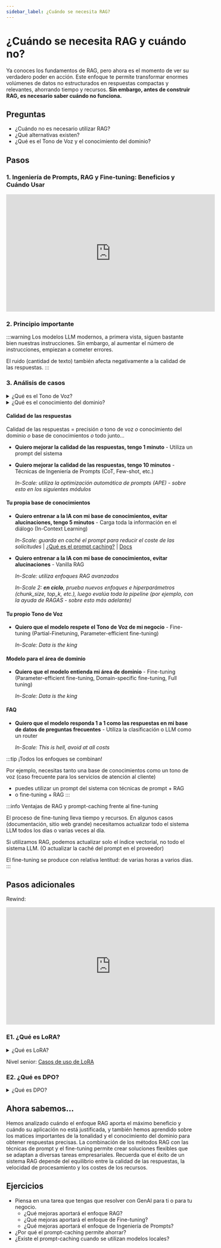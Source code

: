 ```yaml
---
sidebar_label: ¿Cuándo se necesita RAG?
---
```


# ¿Cuándo se necesita RAG y cuándo no?

Ya conoces los fundamentos de RAG, pero ahora es el momento de ver su verdadero poder en acción. Este enfoque te permite transformar enormes volúmenes de datos no estructurados en respuestas compactas y relevantes, ahorrando tiempo y recursos. **Sin embargo, antes de construir RAG, es necesario saber cuándo no funciona.**

## Preguntas

- ¿Cuándo no es necesario utilizar RAG?
- ¿Qué alternativas existen?
- ¿Qué es el Tono de Voz y el conocimiento del dominio?

## Pasos

### 1. Ingeniería de Prompts, RAG y Fine-tuning: Beneficios y Cuándo Usar

<iframe width="560" height="315" src="https://www.youtube.com/embed/YVWxbHJakgg?si=ORwDR8sXd78cC8os" title="YouTube video player" frameborder="0" allow="accelerometer; autoplay; clipboard-write; encrypted-media; gyroscope; picture-in-picture; web-share" referrerpolicy="strict-origin-when-cross-origin" allowfullscreen></iframe>

### 2. Principio importante

:::warning
Los modelos LLM modernos, a primera vista, siguen bastante bien nuestras instrucciones. Sin embargo, al aumentar el número de instrucciones, empiezan a cometer errores.

El ruido (cantidad de texto) también afecta negativamente a la calidad de las respuestas.
:::

### 3. Análisis de casos

<details>
<summary>
¿Qué es el Tono de Voz?
</summary>

*Nota para el servicio de atención al cliente*: El Tono de Voz es un conjunto de instrucciones que un empleado de la empresa debe seguir al comunicarse con un cliente.

Ejemplo de Tono de Voz que necesita un banco condicional:
```text
Eres un asistente útil "Alicia" que ayuda a los clientes del banco.
Responde siempre siguiendo las instrucciones:
- Responde en español
- Responde de forma breve y concisa
- Nunca menciones otros bancos en las respuestas
- Utiliza siempre un tono cortés y amigable
- Cumple con las normas de confidencialidad y no reveles datos personales de los clientes
- Aclara los detalles de la pregunta para dar respuestas lo más precisas posible
- Sigue el guion del banco y utiliza la terminología oficial
- Si es necesario, ofrece productos bancarios adicionales
- Escala inmediatamente las solicitudes complejas a un especialista
- Confirma la información recibida antes de finalizar el diálogo
- Proporciona respuestas de forma estructurada con puntos claros
- Responde con rapidez e informa al cliente sobre los plazos de resolución de la cuestión
- Muestra proactividad y ofrece ayuda, incluso si el cliente no lo ha solicitado
```

En producción, esta lista crece con el tiempo y las fantasías de los gestores hasta alcanzar proporciones enormes: cada vez que observan un comportamiento del chatbot que no les gusta, intentan "arreglarlo" con nuevas y nuevas instrucciones.

Y luego sucede esto:

![jenga](assets/jenga.png)

</details>

<details>
<summary>
¿Qué es el conocimiento del dominio?
</summary>

El conocimiento del dominio es un conjunto de información (términos, conceptos, definiciones, reglas, restricciones, características, peculiaridades de comportamiento, peculiaridades de interacción, etc.) que un asistente debe conocer para desempeñar correctamente su función.

Ejemplo de conocimiento del dominio para un leasing condicional de equipos agroindustriales:
```text
Eres un asistente útil "Boris" que ayuda a los clientes de nuestro servicio de leasing.

- Comisión de leasing (Origination Fee): pago único por la tramitación de la operación, normalmente del 0,5-2% del coste de la maquinaria agrícola.
- Coeficiente LTV (Loan-to-Value): relación entre el importe de la financiación y el valor de mercado del equipo, determina el importe del pago inicial.
- Valor residual (Residual Value): precio previsto de la maquinaria al final del plazo del leasing, sobre cuya base se calcula el pago de rescate.
- Amortización decreciente (Declining Balance): método de cálculo de la depreciación, en el que el importe de la depreciación es máximo en los primeros periodos de uso.
- Servicio On-site: programa de inspecciones preventivas y reparaciones directamente en la explotación, regulado por contrato.
- Módulo telemétrico GPRS-Monitor: dispositivo de control remoto del estado del motor, la carga y la ubicación del tractor o la cosechadora.
- Programa de subvenciones al sector agroindustrial: medida de apoyo estatal que reduce el tipo de interés del leasing de maquinaria agrícola especializada.
- Recurso de garantía: kilometraje mínimo u horas de funcionamiento hasta el inicio del servicio de garantía por parte del arrendador.
- Penalización por demora: tipo de penalización diaria (normalmente del 0,1-0,3% del importe del pago atrasado).
- Informe plan-real de carga: comparación de las horas de funcionamiento previstas y reales de la maquinaria en el contexto de los ciclos agrícolas.

...

(la lista completa contiene 50.000 términos y conceptos)
```
</details>

#### Calidad de las respuestas

Calidad de las respuestas = precisión *o* tono de voz *o* conocimiento del dominio *o* base de conocimientos *o* todo junto...

- **Quiero mejorar la calidad de las respuestas, tengo 1 minuto** - Utiliza un prompt del sistema

- **Quiero mejorar la calidad de las respuestas, tengo 10 minutos** - Técnicas de Ingeniería de Prompts (CoT, Few-shot, etc.)

    *In-Scale: utiliza la optimización automática de prompts (APE) - sobre esto en los siguientes módulos*

#### Tu propia base de conocimientos

- **Quiero entrenar a la IA con mi base de conocimientos, evitar alucinaciones, tengo 5 minutos** - Carga toda la información en el diálogo (In-Context Learning)

    *In-Scale: guarda en caché el prompt para reducir el coste de las solicitudes* |
    [¿Qué es el prompt caching?](https://www.anthropic.com/news/prompt-caching) |
    [Docs](https://docs.anthropic.com/en/docs/build-with-claude/prompt-caching)

- **Quiero entrenar a la IA con mi base de conocimientos, evitar alucinaciones** - Vanilla RAG

    *In-Scale: utiliza enfoques RAG avanzados*

    *In-Scale 2: **en ciclo**, prueba nuevos enfoques e hiperparámetros (chunk_size, top_k, etc.), luego evalúa toda la pipeline (por ejemplo, con la ayuda de RAGAS - sobre esto más adelante)*

#### Tu propio Tono de Voz

- **Quiero que el modelo respete el Tono de Voz de mi negocio** - Fine-tuning (Partial-Finetuning, Parameter-efficient fine-tuning)

    *In-Scale: Data is the king*

#### Modelo para el área de dominio

- **Quiero que el modelo entienda mi área de dominio** - Fine-tuning (Parameter-efficient fine-tuning, Domain-specific fine-tuning, Full tuning)

    *In-Scale: Data is the king*

#### FAQ

- **Quiero que el modelo responda 1 a 1 como las respuestas en mi base de datos de preguntas frecuentes** - Utiliza la clasificación o LLM como un router

    *In-Scale: This is hell, avoid at all costs*

:::tip
¡Todos los enfoques se combinan!

Por ejemplo, necesitas tanto una base de conocimientos como un tono de voz (caso frecuente para los servicios de atención al cliente)
- puedes utilizar un prompt del sistema con técnicas de prompt + RAG
- o fine-tuning + RAG
:::

:::info Ventajas de RAG y prompt-caching frente al fine-tuning

El proceso de fine-tuning lleva tiempo y recursos. En algunos casos (documentación, sitio web grande) necesitamos actualizar todo el sistema LLM todos los días o varias veces al día.

Si utilizamos RAG, podemos actualizar solo el índice vectorial, no todo el sistema LLM. (O actualizar la caché del prompt en el proveedor)

El fine-tuning se produce con relativa lentitud: de varias horas a varios días.
:::

## Pasos adicionales

Rewind:
<iframe width="560" height="315" src="https://www.youtube.com/embed/zYGDpG-pTho?si=gwtA2yDUDxM6y_H8" title="YouTube video player" frameborder="0" allow="accelerometer; autoplay; clipboard-write; encrypted-media; gyroscope; picture-in-picture; web-share" referrerpolicy="strict-origin-when-cross-origin" allowfullscreen></iframe>

### E1. ¿Qué es LoRA?

<details>
<summary>
¿Qué es LoRA?
</summary>

<iframe width="560" height="315" src="https://www.youtube.com/embed/DhRoTONcyZE?si=RaopfibF8kfloQPA" title="YouTube video player" frameborder="0" allow="accelerometer; autoplay; clipboard-write; encrypted-media; gyroscope; picture-in-picture; web-share" referrerpolicy="strict-origin-when-cross-origin" allowfullscreen></iframe>

</details>

Nivel senior: [Casos de uso de LoRA](../../senior/model-dev/lora-usecases)

### E2. ¿Qué es DPO?

<details>
<summary>
¿Qué es DPO?
</summary>

Podemos realizar DPO con cualquier modelo de código abierto, utilizando las instrucciones y herramientas disponibles en Internet. DPO también está disponible dentro de plataformas propietarias, por ejemplo, en OpenAI.

<iframe width="560" height="315" src="https://www.youtube.com/embed/nSrj1J6ODoM?si=GivOE3gC3rz9q3L9" title="YouTube video player" frameborder="0" allow="accelerometer; autoplay; clipboard-write; encrypted-media; gyroscope; picture-in-picture; web-share" referrerpolicy="strict-origin-when-cross-origin" allowfullscreen></iframe>

</details>

## Ahora sabemos...

Hemos analizado cuándo el enfoque RAG aporta el máximo beneficio y cuándo su aplicación no está justificada, y también hemos aprendido sobre los matices importantes de la tonalidad y el conocimiento del dominio para obtener respuestas precisas. La combinación de los métodos RAG con las técnicas de prompt y el fine-tuning permite crear soluciones flexibles que se adaptan a diversas tareas empresariales. Recuerda que el éxito de un sistema RAG depende del equilibrio entre la calidad de las respuestas, la velocidad de procesamiento y los costes de los recursos.

## Ejercicios

- Piensa en una tarea que tengas que resolver con GenAI para ti o para tu negocio.
    - ¿Qué mejoras aportará el enfoque RAG?
    - ¿Qué mejoras aportará el enfoque de Fine-tuning?
    - ¿Qué mejoras aportará el enfoque de Ingeniería de Prompts?
- ¿Por qué el prompt-caching permite ahorrar?
- ¿Existe el prompt-caching cuando se utilizan modelos locales?
